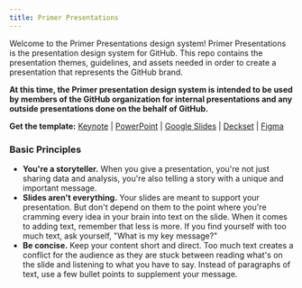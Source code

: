 ```yaml
---
title: Primer Presentations
---
```



Welcome to the Primer Presentations design system! Primer Presentations is the presentation design system for GitHub. This repo contains the presentation themes, guidelines, and assets needed in order to create a presentation that represents the GitHub brand.

**At this time, the Primer presentation design system is intended to be used by members of the GitHub organization for internal presentations and any outside presentations done on the behalf of GitHub.**

**Get the template:** [Keynote](/presentation-formats#keynote) | [PowerPoint](/presentation-formats#powerpoint) | [Google Slides](/presentation-formats#google-slides) | [Deckset](/presentation-formats#deckset) | [Figma](/presentation-formats#figma)

### Basic Principles

- **You're a storyteller.** When you give a presentation, you're not just sharing data and analysis, you're also telling a story with a unique and important message.
- **Slides aren't everything.** Your slides are meant to support your presentation. But don't depend on them to the point where you're cramming every idea in your brain into text on the slide. When it comes to adding text, remember that less is more. If you find yourself with too much text, ask yourself, "What is my key message?"
- **Be concise.** Keep your content short and direct. Too much text creates a conflict for the audience as they are stuck between reading what's on the slide and listening to what you have to say. Instead of paragraphs of text, use a few bullet points to supplement your message.
